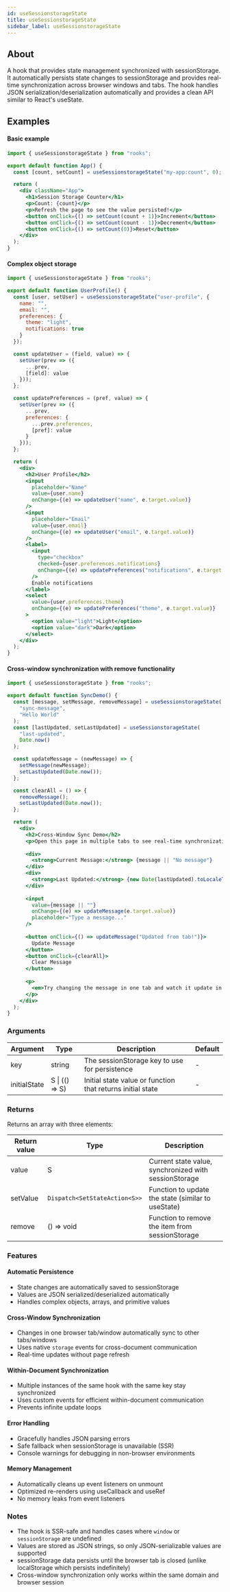 ```yaml
---
id: useSessionstorageState
title: useSessionstorageState
sidebar_label: useSessionstorageState
---
```


## About

A hook that provides state management synchronized with sessionStorage. It automatically persists state changes to sessionStorage and provides real-time synchronization across browser windows and tabs. The hook handles JSON serialization/deserialization automatically and provides a clean API similar to React's useState.

[//]: # "Main"

## Examples

#### Basic example

```jsx
import { useSessionstorageState } from "rooks";

export default function App() {
  const [count, setCount] = useSessionstorageState("my-app:count", 0);

  return (
    <div className="App">
      <h1>Session Storage Counter</h1>
      <p>Count: {count}</p>
      <p>Refresh the page to see the value persisted!</p>
      <button onClick={() => setCount(count + 1)}>Increment</button>
      <button onClick={() => setCount(count - 1)}>Decrement</button>
      <button onClick={() => setCount(0)}>Reset</button>
    </div>
  );
}
```

#### Complex object storage

```jsx
import { useSessionstorageState } from "rooks";

export default function UserProfile() {
  const [user, setUser] = useSessionstorageState("user-profile", {
    name: "",
    email: "",
    preferences: {
      theme: "light",
      notifications: true
    }
  });

  const updateUser = (field, value) => {
    setUser(prev => ({
      ...prev,
      [field]: value
    }));
  };

  const updatePreferences = (pref, value) => {
    setUser(prev => ({
      ...prev,
      preferences: {
        ...prev.preferences,
        [pref]: value
      }
    }));
  };

  return (
    <div>
      <h2>User Profile</h2>
      <input
        placeholder="Name"
        value={user.name}
        onChange={(e) => updateUser("name", e.target.value)}
      />
      <input
        placeholder="Email"
        value={user.email}
        onChange={(e) => updateUser("email", e.target.value)}
      />
      <label>
        <input
          type="checkbox"
          checked={user.preferences.notifications}
          onChange={(e) => updatePreferences("notifications", e.target.checked)}
        />
        Enable notifications
      </label>
      <select
        value={user.preferences.theme}
        onChange={(e) => updatePreferences("theme", e.target.value)}
      >
        <option value="light">Light</option>
        <option value="dark">Dark</option>
      </select>
    </div>
  );
}
```

#### Cross-window synchronization with remove functionality

```jsx
import { useSessionstorageState } from "rooks";

export default function SyncDemo() {
  const [message, setMessage, removeMessage] = useSessionstorageState(
    "sync-message", 
    "Hello World"
  );
  const [lastUpdated, setLastUpdated] = useSessionstorageState(
    "last-updated", 
    Date.now()
  );

  const updateMessage = (newMessage) => {
    setMessage(newMessage);
    setLastUpdated(Date.now());
  };

  const clearAll = () => {
    removeMessage();
    setLastUpdated(Date.now());
  };

  return (
    <div>
      <h2>Cross-Window Sync Demo</h2>
      <p>Open this page in multiple tabs to see real-time synchronization!</p>
      
      <div>
        <strong>Current Message:</strong> {message || "No message"}
      </div>
      <div>
        <strong>Last Updated:</strong> {new Date(lastUpdated).toLocaleTimeString()}
      </div>
      
      <input
        value={message || ""}
        onChange={(e) => updateMessage(e.target.value)}
        placeholder="Type a message..."
      />
      
      <button onClick={() => updateMessage("Updated from tab!")}>
        Update Message
      </button>
      <button onClick={clearAll}>
        Clear Message
      </button>
      
      <p>
        <em>Try changing the message in one tab and watch it update in others!</em>
      </p>
    </div>
  );
}
```

### Arguments

| Argument     | Type              | Description                                    | Default |
| ------------ | ----------------- | ---------------------------------------------- | ------- |
| key          | string            | The sessionStorage key to use for persistence | -       |
| initialState | S \| (() => S)    | Initial state value or function that returns initial state | -       |

### Returns

Returns an array with three elements:

| Return value | Type                        | Description                                           |
| ------------ | --------------------------- | ----------------------------------------------------- |
| value        | S                           | Current state value, synchronized with sessionStorage |
| setValue     | `Dispatch<SetStateAction<S>>` | Function to update the state (similar to useState)    |
| remove       | () => void                  | Function to remove the item from sessionStorage       |

### Features

#### Automatic Persistence
- State changes are automatically saved to sessionStorage
- Values are JSON serialized/deserialized automatically
- Handles complex objects, arrays, and primitive values

#### Cross-Window Synchronization
- Changes in one browser tab/window automatically sync to other tabs/windows
- Uses native `storage` events for cross-document communication
- Real-time updates without page refresh

#### Within-Document Synchronization
- Multiple instances of the same hook with the same key stay synchronized
- Uses custom events for efficient within-document communication
- Prevents infinite update loops

#### Error Handling
- Gracefully handles JSON parsing errors
- Safe fallback when sessionStorage is unavailable (SSR)
- Console warnings for debugging in non-browser environments

#### Memory Management
- Automatically cleans up event listeners on unmount
- Optimized re-renders using useCallback and useRef
- No memory leaks from event listeners

### Notes

- The hook is SSR-safe and handles cases where `window` or `sessionStorage` are undefined
- Values are stored as JSON strings, so only JSON-serializable values are supported
- sessionStorage data persists until the browser tab is closed (unlike localStorage which persists indefinitely)
- Cross-window synchronization only works within the same domain and browser session
